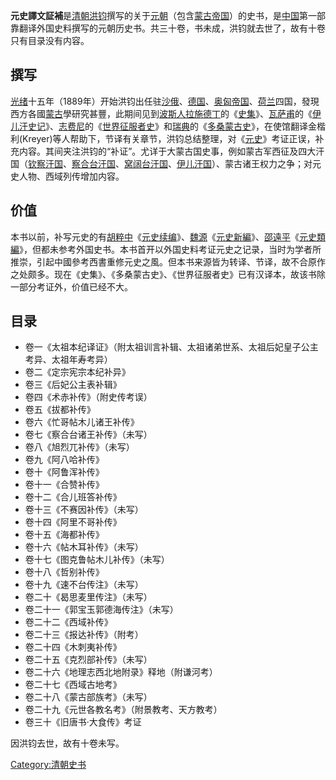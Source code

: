 '''元史譯文証補'''是[[清朝|清朝]][[洪钧|洪钧]]撰写的关于[[元朝|元朝]]（包含[[蒙古帝国|蒙古帝国]]）的史书，是[[中国|中国]]第一部靠翻译外国史料撰写的元朝历史书。共三十卷，书未成，洪钧就去世了，故有十卷只有目录没有内容。
== 撰写 ==
[[光绪|光绪]]十五年（1889年）开始洪钧出任驻[[沙俄|沙俄]]、[[德国|德国]]、[[奥匈帝国|奥匈帝国]]、[[荷兰|荷兰]]四国，發現西方各國[[蒙古|蒙古]]學研究甚豐，此期间见到[[波斯人|波斯人]][[拉施德丁|拉施德丁]]的《[[史集|史集]]》、[[瓦萨甫|瓦萨甫]]的《[[伊儿汗史记|伊儿汗史记]]》、[[志费尼|志费尼]]的《[[世界征服者史|世界征服者史]]》和[[瑞典|瑞典]]的《[[多桑蒙古史|多桑蒙古史]]》，在使馆翻译金楷利(Kreyer)等人帮助下，节译有关章节，洪钧总结整理，对《[[元史|元史]]》考证正误，补充内容。其间夹注洪钧的“补证”。尤详于大蒙古国史事，例如蒙古军西征及四大汗国（[[钦察汗国|钦察汗国]]、[[察合台汗国|察合台汗国]]、[[窝阔台汗国|窝阔台汗国]]、[[伊儿汗国|伊儿汗国]]）、蒙古诸王权力之争；对元史人物、西域列传增加内容。

== 价值 ==
本书以前，补写元史的有[[胡粹中|胡粹中]]《[[元史续编|元史续编]]》、[[魏源|魏源]]《[[元史新編|元史新編]]》、[[邵遠平|邵遠平]]《[[元史類編|元史類編]]》，但都未参考外国史书。本书首开以外国史料考证元史之记录，当时为学者所推崇，引起中國參考西書重修元史之風。但本书来源皆为转译、节译，故不合原作之处颇多。现在《史集》、《多桑蒙古史》、《世界征服者史》已有汉译本，故该书除一部分考证外，价值已经不大。

== 目录 ==
*卷一《太祖本纪译证》（附太祖训言补辑、太祖诸弟世系、太祖后妃皇子公主考异、太祖年寿考异）
*卷二《定宗宪宗本纪补异》
*卷三《后妃公主表补辑》
*卷四《术赤补传》（附史传考误）
*卷五《拔都补传》
*卷六《忙哥帖木儿诸王补传》
*卷七《察合台诸王补传》（未写）
*卷八《旭烈兀补传》（未写）
*卷九《阿八哈补传》
*卷十《阿鲁浑补传》
*卷十一《合赞补传》
*卷十二《合儿班答补传》
*卷十三《不赛因补传》（未写）
*卷十四《阿里不哥补传》
*卷十五《海都补传》
*卷十六《帖木耳补传》（未写）
*卷十七《图克鲁帖木儿补传》（未写）
*卷十八《哲别补传》
*卷十九《速不台传注》（未写）
*卷二十《曷思麦里传注》（未写）
*卷二十一《郭宝玉郭德海传注》（未写）
*卷二十二《西域补传》
*卷二十三《报达补传》（附考）
*卷二十四《木刺夷补传》
*卷二十五《克烈部补传》（未写）
*卷二十六《地理志西北地附录》释地（附谦河考）
*卷二十七《西域古地考》
*卷二十八《蒙古部族考》（未写）
*卷二十九《元世各教名考》（附景教考、天方教考）
*卷三十《旧唐书·大食传》考证

因洪钧去世，故有十卷未写。

[[Category:清朝史书|Category:清朝史书]]